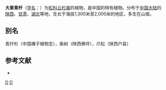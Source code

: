 {{Speciesbox 
| genus = Picea
| species = neoveitchii
| status = CR
| status_system = IUCN3.1
| status_ref = <ref>{{IUCN | id = 31276| taxon = ''Picea neoveitchii''| assessors = Zhang, D, Katsuki, T. & Rushforth, K.| assessment_year = 2010| version = 3.1| accessdate = 2013-11-10}}</ref>
| authority = Mast.
}}

'''大果青杄'''（[[学名|学名]]：{{lang|la|''Picea neoveitchii''}}）为[[松科|松科]][[云杉属|云杉属]]的植物，是中国的特有植物。分布于[[中国大陆|中国大陆]]的[[陕西|陕西]]、[[甘肃|甘肃]]、[[湖北|湖北]]等地，生长于海拔1,300米至2,000米的地区，多生在山坡。

== 别名 ==
青扦杉（中国裸子植物志），紫树（陕西佛坪），爪松（陕西户县）

== 参考文献 ==
<div class="references-small">
* {{cite web| url =http://www.bioinfo.cn/db05/KmzwSpecies.php?action=view&id=16833| title =大果青杄| work =《中国高等植物数据库全库》| publisher =中国科学院微生物研究所| author =昆明植物研究所| accessdate =2009-02-25| deadurl =yes| archiveurl =https://web.archive.org/web/20160305104738/http://www.bioinfo.cn/db05/KmzwSpecies.php?action=view&id=16833| archivedate =2016-03-05}}
</div>
{{Taxonbar|from=Q2703314}}

[[Category:云杉属|D]]
[[Category:中國國家二級保護植物|D]]
